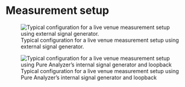 # Measurement setup
![Typical configuration for a live venue measurement setup using external signal generator.](https://media.githubusercontent.com/media/FLUX-SE/doc_images/main/Analyzer/SystemAnalysis/LiveSetup1.png)

![Typical configuration for a live venue measurement setup using Pure Analyzer's internal signal generator and loopback](https://media.githubusercontent.com/media/FLUX-SE/doc_images/main/Analyzer/SystemAnalysis/LiveSetup2.png)
